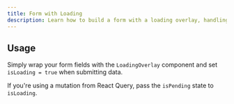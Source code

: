```yaml
---
title: Form with Loading
description: Learn how to build a form with a loading overlay, handling form state and UX during async operations.
---
```


## Usage

Simply wrap your form fields with the `LoadingOverlay` component and set `isLoading = true` when submitting data.

If you're using a mutation from React Query, pass the `isPending` state to `isLoading`.

<ComponentPreview name="RecFormWithLoading" className="max-w-[350px] mx-auto" />

